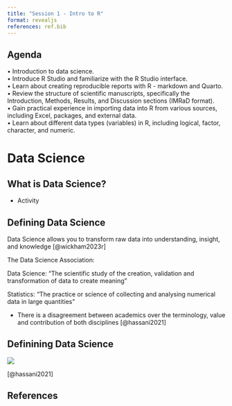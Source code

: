 ```yaml
---
title: "Session 1 - Intro to R"
format: revealjs
references: ref.bib
---
```


## Agenda
•	Introduction to data science.  
•	Introduce R Studio and familiarize with the R Studio interface.  
•	Learn about creating reproducible reports with R - markdown and Quarto.  
•	Review the structure of scientific manuscripts, specifically the Introduction, Methods, Results, and Discussion sections (IMRaD format).  
•	Gain practical experience in importing data into R from various sources, including Excel, packages, and external data.  
•	Learn about different data types (variables) in R, including logical, factor, character, and numeric.  

# Data Science

## What is Data Science?

- Activity 


## Defining Data Science 

Data Science allows you to transform raw data into understanding, insight, and knowledge [@wickham2023r]

The Data Science Association: 

Data Science: "The scientific study of the creation, validation and transformation of data to create meaning"

Statistics: "The practice or science of collecting and analysing numerical data in large quantities"

- There is a disagreement between academics over the terminology, value and contribution of both disciplines [@hassani2021]

## Definining Data Science

![](img/data_science.png)


:::footer
[@hassani2021]
:::


## References
